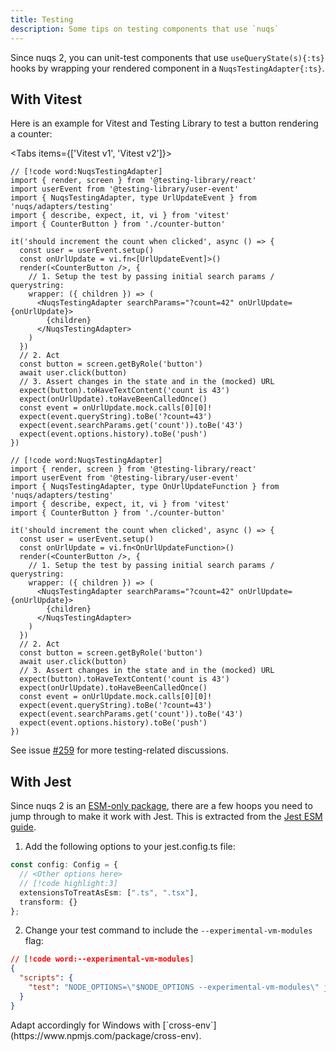```yaml
---
title: Testing
description: Some tips on testing components that use `nuqs`
---
```


Since nuqs 2, you can unit-test components that use `useQueryState(s){:ts}` hooks
by wrapping your rendered component in a `NuqsTestingAdapter{:ts}`.

## With Vitest

Here is an example for Vitest and Testing Library to test a button rendering
a counter:

<Tabs items={['Vitest v1', 'Vitest v2']}>

```tsx title="counter-button.test.tsx" tab="Vitest v1"
// [!code word:NuqsTestingAdapter]
import { render, screen } from '@testing-library/react'
import userEvent from '@testing-library/user-event'
import { NuqsTestingAdapter, type UrlUpdateEvent } from 'nuqs/adapters/testing'
import { describe, expect, it, vi } from 'vitest'
import { CounterButton } from './counter-button'

it('should increment the count when clicked', async () => {
  const user = userEvent.setup()
  const onUrlUpdate = vi.fn<[UrlUpdateEvent]>()
  render(<CounterButton />, {
    // 1. Setup the test by passing initial search params / querystring:
    wrapper: ({ children }) => (
      <NuqsTestingAdapter searchParams="?count=42" onUrlUpdate={onUrlUpdate}>
        {children}
      </NuqsTestingAdapter>
    )
  })
  // 2. Act
  const button = screen.getByRole('button')
  await user.click(button)
  // 3. Assert changes in the state and in the (mocked) URL
  expect(button).toHaveTextContent('count is 43')
  expect(onUrlUpdate).toHaveBeenCalledOnce()
  const event = onUrlUpdate.mock.calls[0][0]!
  expect(event.queryString).toBe('?count=43')
  expect(event.searchParams.get('count')).toBe('43')
  expect(event.options.history).toBe('push')
})
```

```tsx title="counter-button.test.tsx" tab="Vitest v2"
// [!code word:NuqsTestingAdapter]
import { render, screen } from '@testing-library/react'
import userEvent from '@testing-library/user-event'
import { NuqsTestingAdapter, type OnUrlUpdateFunction } from 'nuqs/adapters/testing'
import { describe, expect, it, vi } from 'vitest'
import { CounterButton } from './counter-button'

it('should increment the count when clicked', async () => {
  const user = userEvent.setup()
  const onUrlUpdate = vi.fn<OnUrlUpdateFunction>()
  render(<CounterButton />, {
    // 1. Setup the test by passing initial search params / querystring:
    wrapper: ({ children }) => (
      <NuqsTestingAdapter searchParams="?count=42" onUrlUpdate={onUrlUpdate}>
        {children}
      </NuqsTestingAdapter>
    )
  })
  // 2. Act
  const button = screen.getByRole('button')
  await user.click(button)
  // 3. Assert changes in the state and in the (mocked) URL
  expect(button).toHaveTextContent('count is 43')
  expect(onUrlUpdate).toHaveBeenCalledOnce()
  const event = onUrlUpdate.mock.calls[0][0]!
  expect(event.queryString).toBe('?count=43')
  expect(event.searchParams.get('count')).toBe('43')
  expect(event.options.history).toBe('push')
})
```

</Tabs>

See issue [#259](https://github.com/47ng/nuqs/issues/259) for more testing-related discussions.

## With Jest

Since nuqs 2 is an [ESM-only package](https://gist.github.com/sindresorhus/a39789f98801d908bbc7ff3ecc99d99c),
there are a few hoops you need to jump through to make it work with Jest.
This is extracted from the [Jest ESM guide](https://jestjs.io/docs/ecmascript-modules).

1. Add the following options to your jest.config.ts file:

```ts title="jest.config.ts"
const config: Config = {
  // <Other options here>
  // [!code highlight:3]
  extensionsToTreatAsEsm: [".ts", ".tsx"],
  transform: {}
};
```

2. Change your test command to include the `--experimental-vm-modules` flag:

```json title="package.json"
// [!code word:--experimental-vm-modules]
{
  "scripts": {
    "test": "NODE_OPTIONS=\"$NODE_OPTIONS --experimental-vm-modules\" jest"
  }
}
```

<Callout>
Adapt accordingly for Windows with [`cross-env`](https://www.npmjs.com/package/cross-env).
</Callout>
